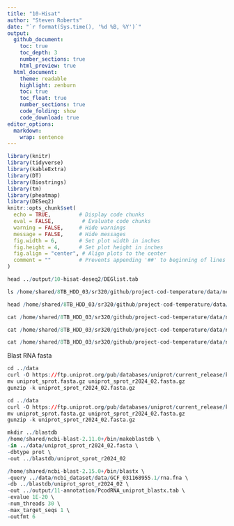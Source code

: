 ```yaml
---
title: "10-Hisat"
author: "Steven Roberts"
date: "`r format(Sys.time(), '%d %B, %Y')`"  
output: 
  github_document:
    toc: true
    toc_depth: 3
    number_sections: true
    html_preview: true
  html_document:
    theme: readable
    highlight: zenburn
    toc: true
    toc_float: true
    number_sections: true
    code_folding: show
    code_download: true
editor_options: 
  markdown: 
    wrap: sentence
---
```


```r
library(knitr)
library(tidyverse)
library(kableExtra)
library(DT)
library(Biostrings)
library(tm)
library(pheatmap)
library(DESeq2)
knitr::opts_chunk$set(
  echo = TRUE,         # Display code chunks
  eval = FALSE,         # Evaluate code chunks
  warning = FALSE,     # Hide warnings
  message = FALSE,     # Hide messages
  fig.width = 6,       # Set plot width in inches
  fig.height = 4,      # Set plot height in inches
  fig.align = "center", # Align plots to the center
  comment = ""         # Prevents appending '##' to beginning of lines in code output
)
```

```r
head ../output/10-hisat-deseq2/DEGlist.tab
```


```r
ls /home/shared/8TB_HDD_03/sr320/github/project-cod-temperature/data/ncbi_dataset/data/GCF_031168955.1

```

```r
head /home/shared/8TB_HDD_03/sr320/github/project-cod-temperature/data/ncbi_dataset/data/GCF_031168955.1/*

```


```r
cat /home/shared/8TB_HDD_03/sr320/github/project-cod-temperature/data/ncbi_dataset/data/GCF_031168955.1/rna.fna | grep ">" | head -20
```
```r
cat /home/shared/8TB_HDD_03/sr320/github/project-cod-temperature/data/ncbi_dataset/data/GCF_031168955.1/protein.faa | grep ">" | head -20
```

```r
cat /home/shared/8TB_HDD_03/sr320/github/project-cod-temperature/data/ncbi_dataset/data/GCF_031168955.1/cds_from_genomic.fna | grep ">" | head -20
```

Blast RNA fasta

```r

cd ../data
curl -O https://ftp.uniprot.org/pub/databases/uniprot/current_release/knowledgebase/complete/uniprot_sprot.fasta.gz
mv uniprot_sprot.fasta.gz uniprot_sprot_r2024_02.fasta.gz
gunzip -k uniprot_sprot_r2024_02.fasta.gz

```



```r

cd ../data
curl -O https://ftp.uniprot.org/pub/databases/uniprot/current_release/knowledgebase/complete/uniprot_sprot.fasta.gz
mv uniprot_sprot.fasta.gz uniprot_sprot_r2024_02.fasta.gz
gunzip -k uniprot_sprot_r2024_02.fasta.gz

```


```r
mkdir ../blastdb
/home/shared/ncbi-blast-2.11.0+/bin/makeblastdb \
-in ../data/uniprot_sprot_r2024_02.fasta \
-dbtype prot \
-out ../blastdb/uniprot_sprot_r2024_02
```

```r
/home/shared/ncbi-blast-2.15.0+/bin/blastx \
-query ../data/ncbi_dataset/data/GCF_031168955.1/rna.fna \
-db ../blastdb/uniprot_sprot_r2024_02 \
-out ../output/11-annotation/PcodRNA_uniprot_blastx.tab \
-evalue 1E-20 \
-num_threads 30 \
-max_target_seqs 1 \
-outfmt 6
```